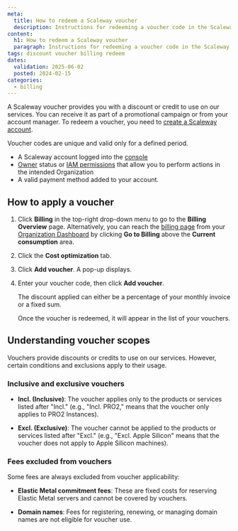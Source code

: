 ```yaml
---
meta:
  title: How to redeem a Scaleway voucher
  description: Instructions for redeeming a voucher code in the Scaleway console.
content:
  h1: How to redeem a Scaleway voucher
  paragraph: Instructions for redeeming a voucher code in the Scaleway console.
tags: discount voucher billing redeem
dates:
  validation: 2025-06-02
  posted: 2024-02-15
categories:
  - billing
---
```



A Scaleway voucher provides you with a discount or credit to use on our services. You can receive it as part of a promotional campaign or from your account manager. To redeem a voucher, you need to [create a Scaleway account](/account/how-to/create-an-account/).

Voucher codes are unique and valid only for a defined period.

<Requirements />

- A Scaleway account logged into the [console](https://console.scaleway.com)
- [Owner](/iam/concepts/#owner) status or [IAM permissions](/iam/concepts/#permission) that allow you to perform actions in the intended Organization
- A valid payment method added to your account.


## How to apply a voucher
1. Click **Billing** in the top-right drop-down menu to go to the **Billing Overview** page.
    <Message type="tip">
      Alternatively, you can reach the [billing page](https://console.scaleway.com/billing/overview) from your [Organization Dashboard](https://console.scaleway.com/organization) by clicking **Go to Billing** above the **Current consumption** area.
    </Message>
2. Click the **Cost optimization** tab.

3. Click **Add voucher**. A pop-up displays.

4. Enter your voucher code, then click **Add voucher**.

    <Message type="note">
      The discount applied can either be a percentage of your monthly invoice or a fixed sum.
    </Message>

    Once the voucher is redeemed, it will appear in the list of your vouchers.

## Understanding voucher scopes
Vouchers provide discounts or credits to use on our services. However, certain conditions and exclusions apply to their usage.

### Inclusive and exclusive vouchers
- **Incl. (Inclusive)**: The voucher applies only to the products or services listed after "Incl." (e.g., "Incl. PRO2," means that the voucher only applies to PRO2 Instances).

- **Excl. (Exclusive)**: The voucher cannot be applied to the products or services listed after "Excl." (e.g., "Excl. Apple Silicon" means that the voucher does not apply to Apple Silicon machines).

### Fees excluded from vouchers
Some fees are always excluded from voucher applicability:

- **Elastic Metal commitment fees**: These are fixed costs for reserving Elastic Metal servers and cannot be covered by vouchers.

- **Domain names**: Fees for registering, renewing, or managing domain names are not eligible for voucher use.
